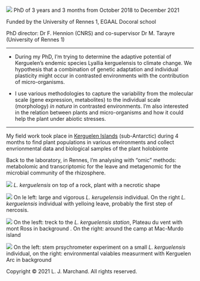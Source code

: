 ##  
##  
 ![](C:/Users/loren/Documents/R/my_project/Image7.png)
PhD of 3 years and 3 months from October 2018 to December 2021

Funded by the University of Rennes 1, EGAAL Docoral school

PhD director: Dr F. Hennion (CNRS) and co-supervisor Dr M. Tarayre (University of Rennes 1)

---------------- 

- During my PhD, I'm trying to determine the adaptive potential of Kerguelen’s endemic species Lyallia kerguelensis to climate change. We hypothesis that a combination of genetic adaptation and individual plasticity might occur in contrasted environments with the contribution of micro-organisms. 

- I use various methodologies to capture the variability from the molecular scale (gene expression, metabolites) to the individual scale (morphology) _in natura_ in contrasted environments. I'm also interested in the relation between plants and micro-organisms and how it could help the plant under abiotic stresses.

--------

My field work took place in [Kerguelen Islands](https://www.google.fr/maps/place/Port-aux-Fran%C3%A7ais,+Terres+australes+et+antarctiques+fran%C3%A7aises/@-49.2597094,68.8780981,8z/data=!4m13!1m7!3m6!1s0xb36b481cc856903d:0x1c19f1226b6d4295!2sKerguelen+Islands!3b1!8m2!3d-49.1602433!4d69.5816287!3m4!1s0xb314be5696479131:0x947bf414d8802b38!8m2!3d-49.3501774!4d70.2191162) (sub-Antarctic) during 4 months to find plant populations in various environments and collect envrionmental data and biological samples of the plant holobionte 

Back to the laboratory, in Rennes, I'm analysing with "omic" methods: metabolomic and transcriptomic for the leave and metagenomic for the microbial community of the rhizosphere. 


 ![](C:/Users/loren/Documents/R/my_project/Image1.jpg)
 _L. kerguelensis_ on top of a rock, plant with a necrotic shape
 
 
 ![](C:/Users/loren/Documents/R/my_project/Image4.png)
On le left: large and vigorous _L. kerugelensis_ individual. On the right  _L. kerguelensis_ individual with yelloing leave, probably the first step of nercosis. 

 ![](C:/Users/loren/Documents/R/my_project/Image8.png)
 On the lesft: treck to the _L. kerguelensis station_, Plateau du vent with mont Ross in background . On the right: around the camp at Mac-Murdo island 
 
  ![](C:/Users/loren/Documents/R/my_project/Image9.png)
On the left: stem prsychrometer experiment on a small _L. kerguelensis_ individual, on the right: environmental vaiables measurment with Kerguelen Arc in background

 
<p>Copyright &copy; 2021 L. J. Marchand. All rights reserved.</p> 


